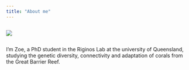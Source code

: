 ```yaml
---
title: "About me"
---
```


::: columns
::: {.column}
![](img/Headshot.jpg)

::: {.column}
I'm Zoe, a PhD student in the Riginos Lab at the university of Queensland, studying the genetic diversity, connectivity and adaptation of corals from the Great Barrier Reef.
:::
:::
:::
